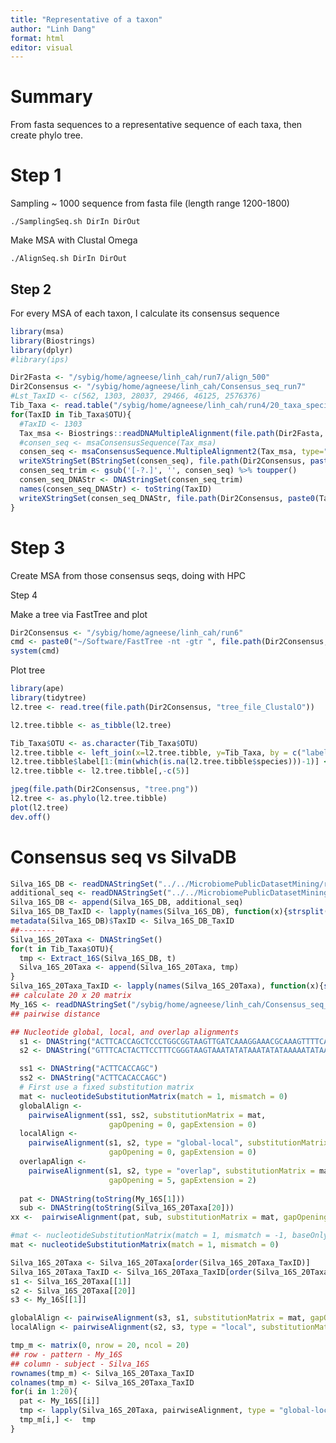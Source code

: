 ```yaml
---
title: "Representative of a taxon"
author: "Linh Dang"
format: html
editor: visual
---
```


## 

# Summary

From fasta sequences to a representative sequence of each taxa, then create phylo tree.

# Step 1

Sampling \~ 1000 sequence from fasta file (length range 1200-1800)

`./SamplingSeq.sh DirIn DirOut`

Make MSA with Clustal Omega

`./AlignSeq.sh DirIn DirOut`

## Step 2

For every MSA of each taxon, I calculate its consensus sequence

```r
library(msa)
library(Biostrings)
library(dplyr)
#library(ips)

Dir2Fasta <- "/sybig/home/agneese/linh_cah/run7/align_500"
Dir2Consensus <- "/sybig/home/agneese/linh_cah/Consensus_seq_run7"
#Lst_TaxID <- c(562, 1303, 28037, 29466, 46125, 2576376)
Tib_Taxa <- read.table("/sybig/home/agneese/linh_cah/run4/20_taxa_species_tree.tsv", header=T, sep="\t")
for(TaxID in Tib_Taxa$OTU){
  #TaxID <- 1303
  Tax_msa <- Biostrings::readDNAMultipleAlignment(file.path(Dir2Fasta, paste0(TaxID, ".fa")))
  #consen_seq <- msaConsensusSequence(Tax_msa)
  consen_seq <- msaConsensusSequence.MultipleAlignment2(Tax_msa, type="upperlower", thresh=c(40, 25))
  writeXStringSet(BStringSet(consen_seq), file.path(Dir2Consensus, paste0(TaxID, "_consensus_org.fa")))
  consen_seq_trim <- gsub('[-?.]', '', consen_seq) %>% toupper()
  consen_seq_DNAStr <- DNAStringSet(consen_seq_trim)
  names(consen_seq_DNAStr) <- toString(TaxID)
  writeXStringSet(consen_seq_DNAStr, file.path(Dir2Consensus, paste0(TaxID, "_consensus.fa")))
}
```

# Step 3

Create MSA from those consensus seqs, doing with HPC

Step 4

Make a tree via FastTree and plot

```r
Dir2Consensus <- "/sybig/home/agneese/linh_cah/run6"
cmd <- paste0("~/Software/FastTree -nt -gtr ", file.path(Dir2Consensus, "All.fa.align"), " > ", file.path(Dir2Consensus, "tree_file_ClustalO"))
system(cmd)

```

Plot tree

```r
library(ape)
library(tidytree)
l2.tree <- read.tree(file.path(Dir2Consensus, "tree_file_ClustalO"))

l2.tree.tibble <- as_tibble(l2.tree)

Tib_Taxa$OTU <- as.character(Tib_Taxa$OTU)
l2.tree.tibble <- left_join(x=l2.tree.tibble, y=Tib_Taxa, by = c("label"="OTU"))
l2.tree.tibble$label[1:(min(which(is.na(l2.tree.tibble$species)))-1)] <- l2.tree.tibble$species[1:(min(which(is.na(l2.tree.tibble$species)))-1)]
l2.tree.tibble <- l2.tree.tibble[,-c(5)]

jpeg(file.path(Dir2Consensus, "tree.png"))
l2.tree <- as.phylo(l2.tree.tibble)
plot(l2.tree)
dev.off()
```

# Consensus seq vs SilvaDB

```r
Silva_16S_DB <- readDNAStringSet("../../MicrobiomePublicDatasetMining/raw_data/16S_rRNA/Silva/SILVA_138.1_SSURef_NR99_tax_silva_Curated_AddTaxID_WithMetadata.fasta")
additional_seq <- readDNAStringSet("../../MicrobiomePublicDatasetMining/raw_data/16S_rRNA/BlastInferred/2576376.fasta") 
Silva_16S_DB <- append(Silva_16S_DB, additional_seq)
Silva_16S_DB_TaxID <- lapply(names(Silva_16S_DB), function(x){strsplit(x, "\\s+")[[1]][1]}) %>% unlist()
metadata(Silva_16S_DB)$TaxID <- Silva_16S_DB_TaxID
##--------
Silva_16S_20Taxa <- DNAStringSet()
for(t in Tib_Taxa$OTU){
  tmp <- Extract_16S(Silva_16S_DB, t)
  Silva_16S_20Taxa <- append(Silva_16S_20Taxa, tmp)
}
Silva_16S_20Taxa_TaxID <- lapply(names(Silva_16S_20Taxa), function(x){strsplit(x, "\\s+")[[1]][1]}) %>% unlist()
## calculate 20 x 20 matrix
My_16S <- readDNAStringSet("/sybig/home/agneese/linh_cah/Consensus_seq_run4/Taxa20.consensus.seq")
## pairwise distance
```

```r
## Nucleotide global, local, and overlap alignments
  s1 <- DNAString("ACTTCACCAGCTCCCTGGCGGTAAGTTGATCAAAGGAAACGCAAAGTTTTCAAG")
  s2 <- DNAString("GTTTCACTACTTCCTTTCGGGTAAGTAAATATATAAATATATAAAAATATAATTTTCATC")

  ss1 <- DNAString("ACTTCACCAGC")
  ss2 <- DNAString("ACTTCACACCAGC")
  # First use a fixed substitution matrix
  mat <- nucleotideSubstitutionMatrix(match = 1, mismatch = 0)
  globalAlign <-
    pairwiseAlignment(ss1, ss2, substitutionMatrix = mat,
                      gapOpening = 0, gapExtension = 0)
  localAlign <-
    pairwiseAlignment(s1, s2, type = "global-local", substitutionMatrix = mat,
                      gapOpening = 0, gapExtension = 0)
  overlapAlign <-
    pairwiseAlignment(s1, s2, type = "overlap", substitutionMatrix = mat,
                      gapOpening = 5, gapExtension = 2)
  
  pat <- DNAString(toString(My_16S[1]))
  sub <- DNAString(toString(Silva_16S_20Taxa[20]))
xx <-  pairwiseAlignment(pat, sub, substitutionMatrix = mat, gapOpening = 5, gapExtension = 2)
```

```r
#mat <- nucleotideSubstitutionMatrix(match = 1, mismatch = -1, baseOnly = TRUE)
mat <- nucleotideSubstitutionMatrix(match = 1, mismatch = 0)

Silva_16S_20Taxa <- Silva_16S_20Taxa[order(Silva_16S_20Taxa_TaxID)]
Silva_16S_20Taxa_TaxID <- Silva_16S_20Taxa_TaxID[order(Silva_16S_20Taxa_TaxID)]
s1 <- Silva_16S_20Taxa[[1]]
s2 <- Silva_16S_20Taxa[[20]]
s3 <- My_16S[[1]]

globalAlign <- pairwiseAlignment(s3, s1, substitutionMatrix = mat, gapOpening = 5, gapExtension = 2)
localAlign <- pairwiseAlignment(s2, s3, type = "local", substitutionMatrix = mat, gapOpening = 5, gapExtension = 2)
```

```r
tmp_m <- matrix(0, nrow = 20, ncol = 20)
## row - pattern - My_16S
## column - subject - Silva_16S
rownames(tmp_m) <- Silva_16S_20Taxa_TaxID
colnames(tmp_m) <- Silva_16S_20Taxa_TaxID
for(i in 1:20){
  pat <- My_16S[[i]]
  tmp <- lapply(Silva_16S_20Taxa, pairwiseAlignment, type = "global-local", pattern = pat, substitutionMatrix = mat, gapOpening = 0, gapExtension = 0, scoreOnly = TRUE) %>% unlist()
  tmp_m[i,] <-  tmp
}
```
